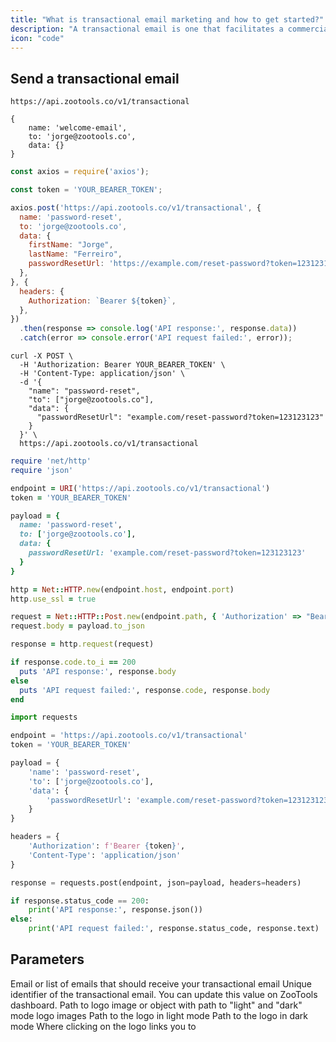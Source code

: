 ```yaml
---
title: "What is transactional email marketing and how to get started?"
description: "A transactional email is one that facilitates a commercial transaction or relationship or provides an update about an ongoing commercial transaction"
icon: "code"
---
```


## Send a transactional email

```
https://api.zootools.co/v1/transactional

{
    name: 'welcome-email',
    to: 'jorge@zootools.co',
    data: {}
}
```

<CodeGroup>

```javascript JavaScript
const axios = require('axios');

const token = 'YOUR_BEARER_TOKEN';

axios.post('https://api.zootools.co/v1/transactional', {
  name: 'password-reset',
  to: 'jorge@zootools.co',
  data: {
    firstName: "Jorge",
    lastName: "Ferreiro",
    passwordResetUrl: 'https://example.com/reset-password?token=123123123',
  },
}, {
  headers: {
    Authorization: `Bearer ${token}`,
  },
})
  .then(response => console.log('API response:', response.data))
  .catch(error => console.error('API request failed:', error));
```

```curl cURL
curl -X POST \
  -H 'Authorization: Bearer YOUR_BEARER_TOKEN' \
  -H 'Content-Type: application/json' \
  -d '{
    "name": "password-reset",
    "to": ["jorge@zootools.co"],
    "data": {
      "passwordResetUrl": "example.com/reset-password?token=123123123"
    }
  }' \
  https://api.zootools.co/v1/transactional
```

```ruby Ruby
require 'net/http'
require 'json'

endpoint = URI('https://api.zootools.co/v1/transactional')
token = 'YOUR_BEARER_TOKEN'

payload = {
  name: 'password-reset',
  to: ['jorge@zootools.co'],
  data: {
    passwordResetUrl: 'example.com/reset-password?token=123123123'
  }
}

http = Net::HTTP.new(endpoint.host, endpoint.port)
http.use_ssl = true

request = Net::HTTP::Post.new(endpoint.path, { 'Authorization' => "Bearer #{token}", 'Content-Type' => 'application/json' })
request.body = payload.to_json

response = http.request(request)

if response.code.to_i == 200
  puts 'API response:', response.body
else
  puts 'API request failed:', response.code, response.body
end
```

```python python
import requests

endpoint = 'https://api.zootools.co/v1/transactional'
token = 'YOUR_BEARER_TOKEN'

payload = {
    'name': 'password-reset',
    'to': ['jorge@zootools.co'],
    'data': {
        'passwordResetUrl': 'example.com/reset-password?token=123123123'
    }
}

headers = {
    'Authorization': f'Bearer {token}',
    'Content-Type': 'application/json'
}

response = requests.post(endpoint, json=payload, headers=headers)

if response.status_code == 200:
    print('API response:', response.json())
else:
    print('API request failed:', response.status_code, response.text)
```
</CodeGroup>


## Parameters

<ResponseField name="to" type="string or array" required>
  Email or list of emails that should receive your transactional email
</ResponseField>

<ResponseField name="name" type="string" required>
  Unique identifier of the transactional email. You can update this value on ZooTools dashboard.
</ResponseField>

<ResponseField name="data" type="object">
  Path to logo image or object with path to "light" and "dark" mode logo images
  <Expandable title="Logo">
    <ResponseField name="light" type="string">
      Path to the logo in light mode
    </ResponseField>
    <ResponseField name="dark" type="string">
      Path to the logo in dark mode
    </ResponseField>
    <ResponseField name="href" type="string" default="/">
      Where clicking on the logo links you to
    </ResponseField>
  </Expandable>
</ResponseField>
